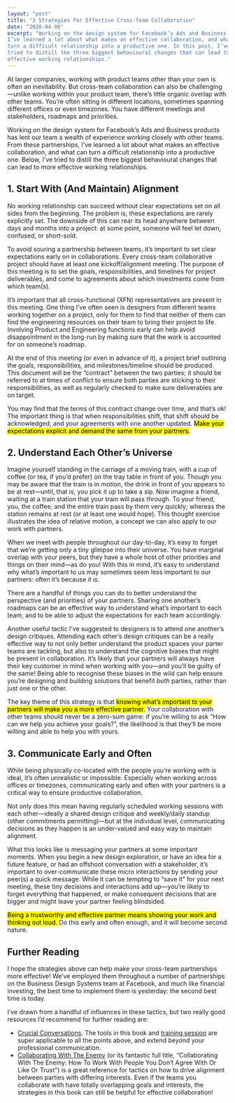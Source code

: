 ```yaml
---
layout: "post"
title: "3 Strategies For Effective Cross-Team Collaboration"
date: "2020-04-06"
excerpt: "Working on the design system for Facebook’s Ads and Business products,
I’ve learned a lot about what makes an effective collaboration, and what can
turn a difficult relationship into a productive one. In this post, I’ve
tried to distill the three biggest behavioural changes that can lead to more
effective working relationships."
---
```


At larger companies, working with product teams other than your own is often an
inevitability. But cross-team collaboration can also be challenging—unlike
working within your product team, there’s little organic overlap with other
teams. You’re often sitting in different locations, sometimes spanning different
offices or even timezones. You have different meetings and stakeholders,
roadmaps and priorities.

Working on the design system for Facebook’s Ads and Business products has lent
our team a wealth of experience working closely with other teams. From these
partnerships, I’ve learned a lot about what makes an effective collaboration,
and what can turn a difficult relationship into a productive one. Below, I’ve
tried to distill the three biggest behavioural changes that can lead to more
effective working relationships.

## 1. Start With (And Maintain) Alignment

No working relationship can succeed without clear expectations set on all sides
from the beginning. The problem is, these expectations are rarely explicitly
set. The downside of this can rear its head anywhere between days and months
into a project: at some point, someone will feel let down, confused, or
short-sold.

To avoid souring a partnership between teams, it’s important to set clear
expectations early on in collaborations. Every cross-team collaborative project
should have at least one kickoff/alignment meeting. The purpose of this meeting
is to set the goals, responsibilities, and timelines for project deliverables,
and come to agreements about which investments come from which team(s).

It’s important that all cross-functional (XFN) representatives are present in
this meeting. One thing I’ve often seen is designers from different teams
working together on a project, only for them to find that neither of them can
find the engineering resources on their team to bring their project to life.
Involving Product and Engineering functions early can help avoid disappointment
in the long-run by making sure that the work is accounted for on someone’s
roadmap.

At the end of this meeting (or even in advance of it), a project brief outlining
the goals, responsibilities, and milestones/timeline should be produced. This
document will be the “contract” between the two parties; it should be referred
to at times of conflict to ensure both parties are sticking to their
responsibilities, as well as regularly checked to make sure deliverables are on
target.

You may find that the terms of this contract change over time, and that’s ok!
The important thing is that when responsibilities shift, that shift should be
acknowledged, and your agreements with one another updated. <mark>Make your
expectations explicit and demand the same from your partners.</mark>

## 2. Understand Each Other’s Universe

Imagine yourself standing in the carriage of a moving train, with a cup of
coffee (or tea, if you’d prefer) on the tray table in front of you. Though you
may be aware that the train is in motion, the drink in front of you appears to
be at rest—until, that is, you pick it up to take a sip. Now imagine a friend,
waiting at a train station that your train will pass through. To your friend,
you, the coffee, and the entire train pass by them very quickly; whereas the
station remains at rest (or at least one would hope). This thought exercise
illustrates the idea of relative motion, a concept we can also apply to our work
with partners.

When we meet with people throughout our day-to-day, it’s easy to forget that
we’re getting only a tiny glimpse into their universe. You have marginal overlap
with your peers, but they have a whole host of other priorities and things on
their mind—as do you! With this in mind, it’s easy to understand why what’s
important to us may sometimes seem less important to our partners: often it’s
because _it is_.

There are a handful of things you can do to better understand the perspective
(and priorities) of your partners. Sharing one another’s roadmaps can be an
effective way to understand what’s important to each team, and to be able to
adjust the expectations for each team accordingly.

Another useful tactic I’ve suggested to designers is to attend one another’s
design critiques. Attending each other’s design critiques can be a really
effective way to not only better understand the product spaces your parter teams
are tackling, but also to understand the cognitive biases that might be present
in collaboration. It’s likely that your partners will always have their key
customer in mind when working with you—and you’ll be guilty of the same! Being
able to recognise these biases in the wild can help ensure you’re designing and
building solutions that benefit _both_ parties, rather than just one or the
other.

The key theme of this strategy is that <mark>knowing what’s important to your
partners will make _you_ a more effective partner.</mark> Your collaboration
with other teams should never be a zero-sum game: if you’re willing to ask “How
can we help you achieve your goals?”, the likelihood is that they’ll be more
willing and able to help you with yours.

## 3. Communicate Early and Often

While being physically co-located with the people you’re working with is ideal,
it’s often unrealistic or impossible. Especially when working across offices or
timezones, communicating early and often with your partners is a critical way to
ensure productive collaboration.

Not only does this mean having regularly scheduled working sessions with each
other—ideally a shared design critique and weekly/daily standup (other
commitments permitting)—but at the individual level, communicating decisions as
they happen is an under-valued and easy way to maintain alignment.

What this looks like is messaging your partners at some important moments. When
you begin a new design exploration, or have an idea for a future feature, or had
an offshoot conversation with a stakeholder, it’s important to over-communicate
these micro interactions by sending your peer(s) a quick message. While it can
be tempting to “save it” for your next meeting, these tiny decisions and
interactions add up—you’re likely to forget everything that happened, or make
consequent decisions that are bigger and might leave your partner feeling
blindsided.

<mark>
    Being a trustworthy and effective partner means showing your work and
    thinking out loud.
</mark> Do this early and often enough, and it will become second nature.

## Further Reading

I hope the strategies above can help make your cross-team partnerships more
effective! We’ve employed them throughout a number of partnerships on the
Business Design Systems team at Facebook, and much like financial investing, the
best time to implement them is yesterday: the second best time is today.

I’ve drawn from a handful of influences in these tactics, but two really good
resources I’d recommend for further reading are:

-   [Crucial Conversations](https://www.amazon.co.uk/Crucial-Conversations-Tools-Talking-Stakes/dp/0071401946).
    The tools in this book and
    [training session](https://vitalsmarts.co.uk/crucial-conversations-training/)
    are super applicable to all the points above, and extend beyond your
    professional communication.
-   [Collaborating With The Enemy](https://www.penguinrandomhouse.com/books/575208/collaborating-with-the-enemy-by-adam-kahane/)
    (or its fantastic full title, “Collaborating With The Enemy: How To Work
    With People You Don’t Agree With Or Like Or Trust”) is a great reference for
    tactics on how to drive alignment between parties with differing interests.
    Even if the teams you collaborate with have totally overlapping goals and
    interests, the strategies in this book can still be helpful for effective
    collaboration!
